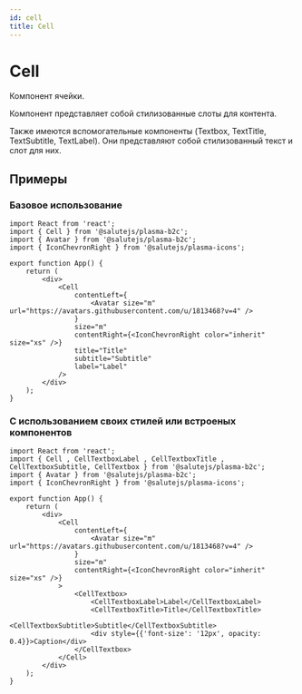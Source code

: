 ```yaml
---
id: cell
title: Cell
---
```



# Cell
Компонент ячейки.
<StorybookLink name="Cell" />
<PropsTable name="Cell" />

Компонент представляет собой стилизованные слоты для контента.

Также имеются вспомогательные компоненты (Textbox, TextTitle, TextSubtitle, TextLabel).
Они представляют собой стилизованный текст и слот для них.

## Примеры

### Базовое использование
```tsx live
import React from 'react';
import { Cell } from '@salutejs/plasma-b2c';
import { Avatar } from '@salutejs/plasma-b2c';
import { IconChevronRight } from '@salutejs/plasma-icons';

export function App() {
    return (
        <div>
            <Cell
                contentLeft={
                    <Avatar size="m" url="https://avatars.githubusercontent.com/u/1813468?v=4" />
                }
                size="m"
                contentRight={<IconChevronRight color="inherit" size="xs" />}
                title="Title"
                subtitle="Subtitle"
                label="Label"
            />
        </div>
    );
}
```

### С использованием своих стилей или встроеных компонентов
```tsx live
import React from 'react';
import { Cell , CellTextboxLabel , CellTextboxTitle , CellTextboxSubtitle, CellTextbox } from '@salutejs/plasma-b2c';
import { Avatar } from '@salutejs/plasma-b2c';
import { IconChevronRight } from '@salutejs/plasma-icons';

export function App() {
    return (
        <div>
            <Cell
                contentLeft={
                    <Avatar size="m" url="https://avatars.githubusercontent.com/u/1813468?v=4" />
                }
                size="m"
                contentRight={<IconChevronRight color="inherit" size="xs" />}
            >
                <CellTextbox>
                    <CellTextboxLabel>Label</CellTextboxLabel>
                    <CellTextboxTitle>Title</CellTextboxTitle>
                    <CellTextboxSubtitle>Subtitle</CellTextboxSubtitle>
                    <div style={{'font-size': '12px', opacity: 0.4}}>Caption</div>
                </CellTextbox>
            </Cell>
        </div>
    );
}
```
